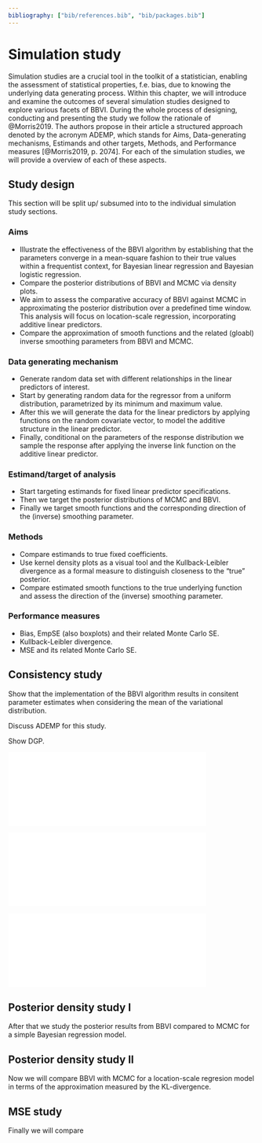 ```yaml
---
bibliography: ["bib/references.bib", "bib/packages.bib"]
---
```


# Simulation study {#sec-sim}

Simulation studies are a crucial tool in the toolkit of a statistician, enabling the assessment of statistical properties, f.e. bias, due to knowing the underlying data generating process. Within this chapter, we will introduce and examine the outcomes of several simulation studies designed to explore various facets of BBVI. During the whole process of designing, conducting and presenting the study we follow the rationale of @Morris2019. The authors propose in their article  a structured approach denoted by the acronym ADEMP, which stands for Aims, Data-generating mechanisms, Estimands and other targets, Methods, and Performance measures [@Morris2019, p. 2074]. For each of the simulation studies, we will provide a overview of each of these aspects.

## Study design {#sec-study-d}

This section will be split up/ subsumed into to the individual simulation study sections. 

### Aims

- Illustrate the effectiveness of the BBVI algorithm by establishing that the parameters converge in a mean-square fashion to their true values within a frequentist context, for Bayesian linear regression and Bayesian logistic regression.
- Compare the posterior distributions of BBVI and MCMC via density plots.
- We aim to assess the comparative accuracy of BBVI against MCMC in approximating the posterior distribution over a predefined time window. This analysis will focus on location-scale regression, incorporating additive linear predictors.
- Compare the approximation of smooth functions and the related (gloabl) inverse smoothing parameters from BBVI and MCMC.

### Data generating mechanism 

- Generate random data set with different relationships in the linear predictors of interest.
- Start by generating random data for the regressor from a uniform distribution, parametrized by its minimum and maximum value. 
- After this we will generate the data for the linear predictors by applying functions on the random covariate vector, to model the additive structure in the linear predictor.
- Finally, conditional on the parameters of the response distribution we sample the response after applying the inverse link function on the additive linear predictor.

### Estimand/target of analysis 

- Start targeting estimands for fixed linear predictor specifications.
- Then we target the posterior distributions of MCMC and BBVI.
- Finally we target smooth functions and the corresponding direction of the (inverse) smoothing parameter. 

### Methods 

- Compare estimands to true fixed coefficients.
- Use kernel density plots as a visual tool and the Kullback-Leibler divergence as a formal measure to distinguish closeness to the "true" posterior.
- Compare estimated smooth functions to the true underlying function and assess the direction of the (inverse) smoothing parameter. 

### Performance measures

- Bias, EmpSE (also boxplots) and their related Monte Carlo SE.
- Kullback-Leibler divergence.
- MSE and its related Monte Carlo SE.

## Consistency study 

Show that the implementation of the BBVI algorithm results in consitent parameter estimates when considering the mean of the variational distribution. 

Discuss ADEMP for this study.

Show DGP.


![](assets/plots/plot8.pdf){width=80%}

![](assets/plots/plot9.pdf){width=80%}


![](assets/plots/plot10.pdf){width=80%}



## Posterior density study I

After that we study the posterior results from BBVI compared to MCMC for a simple Bayesian regression model.

## Posterior density study II

Now we will compare BBVI with MCMC for a location-scale regresion model in terms of the approximation measured by the KL-divergence.

## MSE study

Finally we will compare 